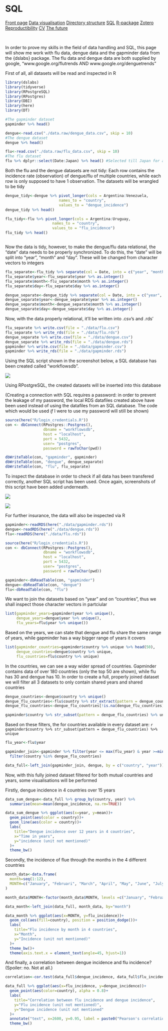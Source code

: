 # SQL

<body id="start">
<div class="topnav">
  <a href='index.html#frontpage'>Front page</a>
  <a href='data-visualisation.html#data-visualisation'>Data visualisation</a>
  <a href='sorting-directories.html#sorting-directories'>Directory structure</a>
  <a href='sql.html#SQL'>SQL</a>
  <a href='r-packages.html#R-packages'>R-package</a>
  <a href='bibliography-using-zotero.html#Bibliography using Zotero'>Zotero</a>
  <a href='reproductibility.html#Reproductibility'>Reproductibility</a>
  <a href='cv.html#cv'>CV</a>
  <a href='plan-for-future.html#plan-for-future'>The future</a>
</div>


&nbsp;

In order to prove my skills in the field of data handling and SQL, this page will show me work with flu data, dengue data and the gapminder data from the {dslabs} package. The flu data and dengue data are both supplied by google, "www.google.org/flutrends AND www.google.org/denguetrends"

First of all, all datasets will be read and inspected in R

```r
library(dslabs)
library(tidyverse)
library(RPostgreSQL)
library(RPostgres)
library(DBI)
library(here)
library(DT)
```


```r
#The gapminder dataset
gapminder %>% head()

dengue<-read.csv("./data.raw/dengue_data.csv", skip = 10)
#The dengue dataset
dengue %>% head()

flu<-read.csv("./data.raw/flu_data.csv", skip = 10)
#The flu dataset
flu %>% dplyr::select(Date:Japan) %>% head() #Selected till Japan for a cleaner table
```

Both the flu and the dengue datasets are not tidy: Each row contains the incidence rate (observation) of dengue/flu of multiple countries, while each row is only supposed to have 1 observation. The datasets will be wrangled to be tidy

```r
dengue_tidy<-dengue %>% pivot_longer(cols = Argentina:Venezuela,
                        names_to = "country",
                        values_to = "dengue_incidence")
dengue_tidy %>% head()

flu_tidy<-flu %>% pivot_longer(cols = Argentina:Uruguay,
                     names_to = "country",
                     values_to = "flu_incidence")
flu_tidy %>% head()



```

Now the data is tidy, however, to make the dengue/flu data relational, the "date" data needs to be properly synchronized. To do this, the "date" will be split into "year", "month" and "day". These will be changed from character vectors to integers

```r
flu_separate<-flu_tidy %>% separate(col = Date, into = c("year", "month", "day"))
flu_separate$year<-flu_separate$year %>% as.integer()
flu_separate$month<-flu_separate$month %>% as.integer()
flu_separate$day<-flu_separate$day %>% as.integer()

dengue_separate<-dengue_tidy %>% separate(col = Date, into = c("year", "month", "day"))
dengue_separate$year<-dengue_separate$year %>% as.integer()
dengue_separate$month<-dengue_separate$month %>% as.integer()
dengue_separate$day<-dengue_separate$day %>% as.integer()
```

Now, with the data properly relational, it'll be written into .csv's and .rds'

```r
flu_separate %>% write.csv(file = "./data/flu.csv")
flu_separate %>% write_rds(file = "./data/flu.rds")
dengue_separate %>% write.csv(file = "./data/dengue.csv")
dengue_separate %>% write_rds(file = "./data/dengue.rds")
gapminder %>% write.csv(file = "./data/gapminder.csv")
gapminder %>% write_rds(file = "./data/gapminder.rds")
```


Using the SQL script shown in the screenshot below, a SQL database has been created called "workflowsdb".

<img src="./images/SQL_1.png">

Using RPostgreSQL, the created datasets will be inserted into this database

(Creating a connection with SQL requires a password: in order to prevent the leakage of my password, the local RDS datafiles created above have been used instead of using the datafiles from an SQL database. The code which would be used _if_ I were to use my password will still be shown)



```r
source(here("R/login_credentials.R"))
con <- dbConnect(RPostgres::Postgres(),
                 dbname = "workflowsdb",
                 host = "localhost", 
                 port = 5432,
                 user= "postgres",
                 password = rawToChar(pwd))

dbWriteTable(con, "gapminder", gapminder)
dbWriteTable(con, "dengue", dengue_separate)
dbWriteTable(con, "flu", flu_separate)
```

To inspect the database in order to check if all data has been transfered correctly, another SQL script has been used. Once again, screenshots of this script have been added underneath.

<img src="./images/SQL_2.png">

<img src="./images/SQL_3.png">

For further insurance, the data will also be inspected via R

```r
gapminder<-readRDS(here("./data/gapminder.rds"))
dengue<-readRDS(here("./data/dengue.rds"))
flu<-readRDS(here("./data/flu.rds"))
```


```r
source(here("R/login_credentials.R"))
con <- dbConnect(RPostgres::Postgres(),
                 dbname = "workflowsdb",
                 host = "localhost", 
                 port = 5432,
                 user= "postgres",
                 password = rawToChar(pwd))

gapminder<-dbReadTable(con, "gapminder")
dengue<-dbReadTable(con, "dengue")
flu<-dbReadTable(con, "flu")

```

We want to join the datasets based on "year" and on "countries", thus we shall inspect those character vectors in partciular

```r
list(gapminder_years=gapminder$year %>% unique(),
     dengue_years=dengue$year %>% unique(),
     flu_years=flu$year %>% unique())
```

Based on the years, we can state that dengue and flu share the same range of years, while gapminder has a way bigger range of years it covers

```r
list(gapminder_countries=gapminder$country %>% unique %>% head(50),
     dengue_countries=dengue$country %>% unique,
     flu_countries=flu$country %>% unique)
```

In the countries, we can see a way wider spread of countries. Gapminder contains data of over 180 countries (only the top 50 are shown), while flu has 30 and dengue has 10. In order to create a full, properly joined dataset we will filter all 3 datasets to only contain shared years and shared countries


```r
dengue_countries<-dengue$country %>% unique()
dengue_flu_countries<-flu$country %>% str_extract(pattern = dengue_countries) %>% unique() #Filtering for countries which are present in both dengue and flu
dengue_flu_countries<-dengue_flu_countries[!is.na(dengue_flu_countries)] #Filtering for NA's

gapminder$country %>% str_subset(pattern = dengue_flu_countries) %>% unique 
```

Based on these filters, the for countries available in every dataset are: `r gapminder$country %>% str_subset(pattern = dengue_flu_countries) %>% unique`

```r
flu_year<-flu$year

gapminder_join<-gapminder %>% filter(year <= max(flu_year) & year >=min(flu_year)) %>% 
  filter(country %in% dengue_flu_countries)

data_full<-left_join(gapminder_join, dengue, by = c("country", "year")) %>% left_join(flu, by = c("country", "year", "month", "day"))
```

Now, with this fully joined dataset filtered for both mutual countries and years, some visualisations will be performed

Firstly, dengue incidence in 4 countries over 15 years

```r
data_sum_dengue<-data_full %>% group_by(country, year) %>%
  summarise(mean=mean(dengue_incidence, na.rm=TRUE))

data_sum_dengue %>% ggplot(aes(x=year, y=mean))+
  geom_point(aes(color = country))+
  geom_line(aes(color = country))+
  labs(
    title="Dengue incidence over 12 years in 4 countries",
    x="Time in years",
    y="incidence (unit not mentioned)"
  )+
  theme_bw()

```

Secondly, the incidence of flue through the months in the 4 different countries

```r
month_data<-data.frame(
  month=seq(1:12),
  MONTH=c("January", "Februari", "March", "April", "May", "June", "July", "August", "September", "October", "November", "December")
)

month_data$MONTH<-factor(month_data$MONTH, levels =c("January", "Februari", "March", "April", "May", "June", "July", "August", "September", "October", "November", "December"))

data_month<-left_join(data_full, month_data, by="month")

data_month %>% ggplot(aes(x=MONTH, y=flu_incidence))+
  geom_col(aes(fill=country), position = position_dodge())+
  labs(
    title="Flu incidence by month in 4 countries",
    x="Month",
    y="Incidence (unit not mentioned)"
  )+
  theme_bw()+
  theme(axis.text.x = element_text(angle=45, hjust=1))
```

And finally, a correlation between dengue incidence and flu incidence? (Spoiler: no. Not at all.)

```r
correlation<-cor.test(data_full$dengue_incidence, data_full$flu_incidence, method=c("pearson"))$estimate %>% round(digits = 3)

data_full %>% ggplot(aes(x=flu_incidence, y=dengue_incidence))+
  geom_point(aes(color=country), alpha = 0.8)+
  labs(
    title="Correlation between flu incidence and dengue incidence",
    y="Flu incidence (unit not mentioned)",
    y="Dengue incidence (unit not mentioned"
  )+
  annotate("text", x=2600, y=0.95, label = paste0("Pearson's correlation: \n", correlation))+
  theme_bw()

```